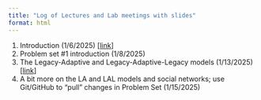 ```yaml
---
title: "Log of Lectures and Lab meetings with slides"
format: html
---
```


1. Introduction (1/6/2025) [[link](Jan-6-2025)] 
1. Problem set #1 introduction (1/8/2025)
1. The Legacy-Adaptive and Legacy-Adaptive-Legacy models (1/13/2025)
   [[link](Jan-13-2025)]
1. A bit more on the LA and LAL models and social networks; use Git/GitHub to
   "pull" changes in Problem Set (1/15/2025)
